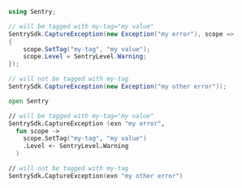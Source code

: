 ```csharp
using Sentry;

// will be tagged with my-tag="my value"
SentrySdk.CaptureException(new Exception("my error"), scope =>
{
    scope.SetTag("my-tag", "my value");
    scope.Level = SentryLevel.Warning;
});

// will not be tagged with my-tag
SentrySdk.CaptureException(new Exception("my other error"));
```

```fsharp
open Sentry

// will be tagged with my-tag="my value"
SentrySdk.CaptureException (exn "my error",
  fun scope ->
    scope.SetTag("my-tag", "my value")
    .Level <- SentryLevel.Warning
  )

// will not be tagged with my-tag
SentrySdk.CaptureException(exn "my other error")
```
